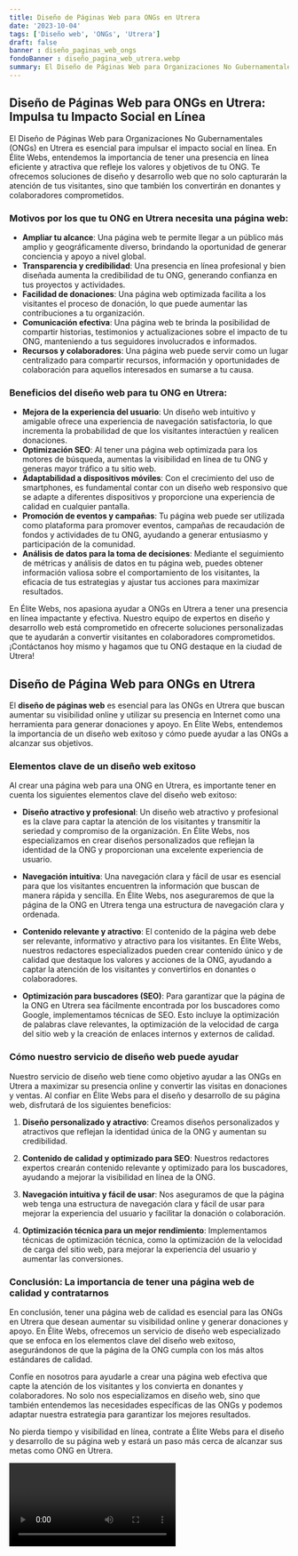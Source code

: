 ```yaml
---
title: Diseño de Páginas Web para ONGs en Utrera
date: '2023-10-04'
tags: ['Diseño web', 'ONGs', 'Utrera']
draft: false
banner : diseño_paginas_web_ongs
fondoBanner : diseño_pagina_web_utrera.webp
summary: El Diseño de Páginas Web para Organizaciones No Gubernamentales (ONGs) en Utrera es esencial para impulsar el impacto social en línea. En Élite Webs, entendemos la importancia de tener una presencia en línea eficiente y atractiva que refleje los valores y objetivos de tu ONG. Te ofrecemos soluciones de diseño y desarrollo web que no solo capturarán la atención de tus visitantes, sino que también los convertirán en donantes y colaboradores comprometidos.
---
```


## Diseño de Páginas Web para ONGs en Utrera: Impulsa tu Impacto Social en Línea

El Diseño de Páginas Web para Organizaciones No Gubernamentales (ONGs) en Utrera es esencial para impulsar el impacto social en línea. En Élite Webs, entendemos la importancia de tener una presencia en línea eficiente y atractiva que refleje los valores y objetivos de tu ONG. Te ofrecemos soluciones de diseño y desarrollo web que no solo capturarán la atención de tus visitantes, sino que también los convertirán en donantes y colaboradores comprometidos.

### Motivos por los que tu ONG en Utrera necesita una página web:

- **Ampliar tu alcance**: Una página web te permite llegar a un público más amplio y geográficamente diverso, brindando la oportunidad de generar conciencia y apoyo a nivel global.
- **Transparencia y credibilidad**: Una presencia en línea profesional y bien diseñada aumenta la credibilidad de tu ONG, generando confianza en tus proyectos y actividades.
- **Facilidad de donaciones**: Una página web optimizada facilita a los visitantes el proceso de donación, lo que puede aumentar las contribuciones a tu organización.
- **Comunicación efectiva**: Una página web te brinda la posibilidad de compartir historias, testimonios y actualizaciones sobre el impacto de tu ONG, manteniendo a tus seguidores involucrados e informados.
- **Recursos y colaboradores**: Una página web puede servir como un lugar centralizado para compartir recursos, información y oportunidades de colaboración para aquellos interesados en sumarse a tu causa.

### Beneficios del diseño web para tu ONG en Utrera:

- **Mejora de la experiencia del usuario**: Un diseño web intuitivo y amigable ofrece una experiencia de navegación satisfactoria, lo que incrementa la probabilidad de que los visitantes interactúen y realicen donaciones.
- **Optimización SEO**: Al tener una página web optimizada para los motores de búsqueda, aumentas la visibilidad en línea de tu ONG y generas mayor tráfico a tu sitio web.
- **Adaptabilidad a dispositivos móviles**: Con el crecimiento del uso de smartphones, es fundamental contar con un diseño web responsivo que se adapte a diferentes dispositivos y proporcione una experiencia de calidad en cualquier pantalla.
- **Promoción de eventos y campañas**: Tu página web puede ser utilizada como plataforma para promover eventos, campañas de recaudación de fondos y actividades de tu ONG, ayudando a generar entusiasmo y participación de la comunidad.
- **Análisis de datos para la toma de decisiones**: Mediante el seguimiento de métricas y análisis de datos en tu página web, puedes obtener información valiosa sobre el comportamiento de los visitantes, la eficacia de tus estrategias y ajustar tus acciones para maximizar resultados.

En Élite Webs, nos apasiona ayudar a ONGs en Utrera a tener una presencia en línea impactante y efectiva. Nuestro equipo de expertos en diseño y desarrollo web está comprometido en ofrecerte soluciones personalizadas que te ayudarán a convertir visitantes en colaboradores comprometidos. ¡Contáctanos hoy mismo y hagamos que tu ONG destaque en la ciudad de Utrera!

<GifSeo />

<Cta />

## Diseño de Página Web para ONGs en Utrera

El **diseño de páginas web** es esencial para las ONGs en Utrera que buscan aumentar su visibilidad online y utilizar su presencia en Internet como una herramienta para generar donaciones y apoyo. En Élite Webs, entendemos la importancia de un diseño web exitoso y cómo puede ayudar a las ONGs a alcanzar sus objetivos.

### Elementos clave de un diseño web exitoso

Al crear una página web para una ONG en Utrera, es importante tener en cuenta los siguientes elementos clave del diseño web exitoso:

- **Diseño atractivo y profesional**: Un diseño web atractivo y profesional es la clave para captar la atención de los visitantes y transmitir la seriedad y compromiso de la organización. En Élite Webs, nos especializamos en crear diseños personalizados que reflejan la identidad de la ONG y proporcionan una excelente experiencia de usuario.

- **Navegación intuitiva**: Una navegación clara y fácil de usar es esencial para que los visitantes encuentren la información que buscan de manera rápida y sencilla. En Élite Webs, nos aseguraremos de que la página de la ONG en Utrera tenga una estructura de navegación clara y ordenada.

- **Contenido relevante y atractivo**: El contenido de la página web debe ser relevante, informativo y atractivo para los visitantes. En Élite Webs, nuestros redactores especializados pueden crear contenido único y de calidad que destaque los valores y acciones de la ONG, ayudando a captar la atención de los visitantes y convertirlos en donantes o colaboradores.

- **Optimización para buscadores (SEO)**: Para garantizar que la página de la ONG en Utrera sea fácilmente encontrada por los buscadores como Google, implementamos técnicas de SEO. Esto incluye la optimización de palabras clave relevantes, la optimización de la velocidad de carga del sitio web y la creación de enlaces internos y externos de calidad.

### Cómo nuestro servicio de diseño web puede ayudar

Nuestro servicio de diseño web tiene como objetivo ayudar a las ONGs en Utrera a maximizar su presencia online y convertir las visitas en donaciones y ventas. Al confiar en Élite Webs para el diseño y desarrollo de su página web, disfrutará de los siguientes beneficios:

1. **Diseño personalizado y atractivo**: Creamos diseños personalizados y atractivos que reflejan la identidad única de la ONG y aumentan su credibilidad.

2. **Contenido de calidad y optimizado para SEO**: Nuestros redactores expertos crearán contenido relevante y optimizado para los buscadores, ayudando a mejorar la visibilidad en línea de la ONG.

3. **Navegación intuitiva y fácil de usar**: Nos aseguramos de que la página web tenga una estructura de navegación clara y fácil de usar para mejorar la experiencia del usuario y facilitar la donación o colaboración.

4. **Optimización técnica para un mejor rendimiento**: Implementamos técnicas de optimización técnica, como la optimización de la velocidad de carga del sitio web, para mejorar la experiencia del usuario y aumentar las conversiones.

### Conclusión: La importancia de tener una página web de calidad y contratarnos

En conclusión, tener una página web de calidad es esencial para las ONGs en Utrera que desean aumentar su visibilidad online y generar donaciones y apoyo. En Élite Webs, ofrecemos un servicio de diseño web especializado que se enfoca en los elementos clave del diseño web exitoso, asegurándonos de que la página de la ONG cumpla con los más altos estándares de calidad.

Confíe en nosotros para ayudarle a crear una página web efectiva que capte la atención de los visitantes y los convierta en donantes y colaboradores. No solo nos especializamos en diseño web, sino que también entendemos las necesidades específicas de las ONGs y podemos adaptar nuestra estrategia para garantizar los mejores resultados.

No pierda tiempo y visibilidad en línea, contrate a Élite Webs para el diseño y desarrollo de su página web y estará un paso más cerca de alcanzar sus metas como ONG en Utrera.

<Video />

<CtaBot job='ONGs' city='Utrera'/>

<Gmaps query='Utrera+españa+maps' />